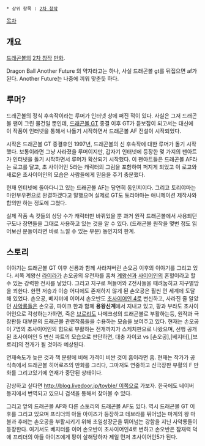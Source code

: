  * 상위 항목 : [[2차 창작]]

[[목차]]
== 개요 ==
[[드래곤볼]]의 [[2차 창작]] [[만화]].

Dragon Ball Another Future 의 약자라고는 하나, 사실 드래곤볼 gt를 뒤집으면 af가 된다. Another Future는 나중에 끼워 맞춘듯 하다.

== 루머? ==
드래곤볼의 정식 후속작이라는 루머가 인터넷 상에 퍼진 적이 있다. 사실은 그저 드래곤볼 팬이 그린 물건일 뿐인데, [[드래곤볼 GT]] 종결 이후 GT가 듣보잡이 되고서는 대신에 이 작품이 인터넷을 통해서 나돌기 시작하면서 드래곤볼 AF 전설이 시작되었다. 

시작은 드래곤볼 GT 종결후인 1997년, 드래곤볼의 신 후속작에 대한 루머가 돌기 시작했다. 보통이라면 그냥 사라졌을 루머이지만, 갑자기 인터넷에 등장한 몇 가지의 팬아트가 인터넷을 돌기 시작하면서 루머가 확산되기 시작했다. 이 팬아트들은 드래곤볼 AF라는 로고를 달고, 초 사이어인 5라는 캐릭터의 그림을 포함하여 퍼지게 되었고 이 로고와 새로운 초사이어인의 모습은 사람들에게 믿음을 주기 충분했다. 

현재 인터넷에 돌아다니고 있는 드래곤볼 AF는 당연히 동인지이다. 그리고 토리야마는 마인부우편으로 완결하겠다고 말했으며 실제로 GT도 토리야마는 애니메이션 제작사와 합의만 하는 정도에 그쳤다.

실제 작품 속 컷들의 상당 수가 캐릭터만 바뀌었을 뿐 과거 원작 드래곤볼에서 사용되던 구도나 장면들을 그대로 사용하고 있는 것을 알 수 있다. (드래곤볼 원작을 몇번 정도 읽어보신 분들이라면 바로 느낄 수 있는 부분) 동인지의 한계.

== 스토리 ==
이야기는 드래곤볼 GT 이후 신룡과 함께 사라져버린 손오공 이후의 이야기를 그리고 있다. 서쪽 계왕신 [[라이라(드래곤볼)|라이라]]가 손오공의 유전자를 훔쳐 [[계왕신]]과 [[사이어인]]의 혼혈이라고 할수 있는 강력한 전사를 낳았다. 그리고 지구로 쳐들어와 Z전사들을 때려눕히고 지구멸망을 꾀한다. 한편 저승과 이승 어디에도 존재하지 않게 된 손오공은 훨씬 먼 세계에 도달해 있었다. 손오공, 베지터에 이어서 손오반도 [[초사이어인 4]]로 변신하고, 사라진 줄 알았던 [[사악룡]]들은 손오공, 파이크 한과 함께 '''용왕신계'''에서 지내고 있고, 팡과 부라도 초사이어인으로 각성하는가하면, 죽은 [[브로리]]도 나메크성의 드래곤볼로 부활하는등, 원작과 극장판등 대부분의 드래곤볼 관련작품들을 수용하는 모습을 보여주고 있다. 현재는 손오공이 7명의 초사이어인의 힘으로 부활하는 전개까지가 스케치판으로 나왔으며, 선행 공개된 초사이어인 5 변신 파트의 모습으로 판단하면, 대충 자이코 vs [손오공],[베지터],[브로리]의 전개가 될 것이라 예상된다.

연재속도가 늦은 것과 책 분량에 비해 가격이 비싼 것이 흠이라면 흠. 현재는 작가가 공식측에서 드래곤볼 히어로즈의 만화를 그리다, 그마저도 연중하고 신극장판 부활의 F 만화를 그리고있기에 연재가 중단된 상태이다.

감상하고 싶다면 [[http://blog.livedoor.jp/toyble/ 이쪽]]으로 가보자. 한국에도 네이버 등지에서 번역되고 있으니 검색을 통해서 찾아볼 수 있다.
 
그리고 앞의 드래곤볼 AF와 다른 스토리의 드래곤볼 AF도 있다. 역시 드래곤볼 GT 이후를 그리고 있으며 프리더의 아들 아이즈가 등장하고 데브라를 뛰어넘는 마계의 왕 마블과 후에는 손오공을 부활시키기 위해 초일성장군을 뛰어넘는 강함을 지닌 사악룡들이 등장한다. 여기서도 베지터를 이어 손오반이 초사이어인4로 변하고 손오반은 잠재력 덕에 프리더의 아들 아이즈에게 팡이 살해당하자 제일 먼저 초사이어인5가 된다.

